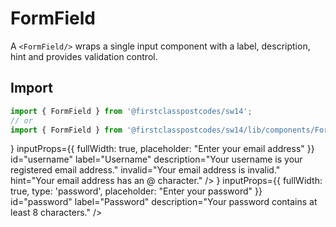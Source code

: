 
<Meta title="Components/FormField" component={FormField} />

# FormField

A `<FormField/>` wraps a single input component with a label, description, hint and provides validation control.

## Import

```js
import { FormField } from '@firstclasspostcodes/sw14';
// or
import { FormField } from '@firstclasspostcodes/sw14/lib/components/FormField';
```

<Preview>
  <Story name="FormFields">
    <Pane spacing={{ py: { sm: 4 } }} background="gray">
      <FormField 
        input={(props) => <TextField {...props} />}
        inputProps={{
          fullWidth: true,
          placeholder: "Enter your email address"
        }}
        id="username"
        label="Username"
        description="Your username is your registered email address."
        invalid="Your email address is invalid."
        hint="Your email address has an @ character."
      />
      <FormField 
        input={(props) => <TextField {...props} />}
        inputProps={{
          fullWidth: true,
          type: 'password',
          placeholder: "Enter your password"
        }}
        id="password"
        label="Password"
        description="Your password contains at least 8 characters."
      />
    </Pane>
  </Story>
</Preview>
